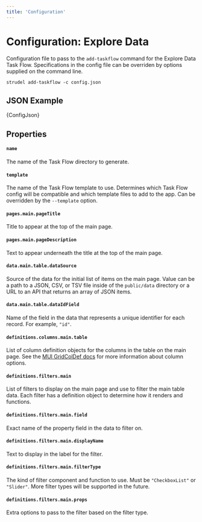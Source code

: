 ```yaml
---
title: 'Configuration'
---
```



# Configuration: Explore Data

Configuration file to pass to the `add-taskflow` command for the Explore Data Task Flow. Specifications in the config file can be overriden by options supplied on the command line.

```
strudel add-taskflow -c config.json
```

## JSON Example

<CodeBlock language="json">{ConfigJson}</CodeBlock>

## Properties

#### `name`

The name of the Task Flow directory to generate.

#### `template`

The name of the Task Flow template to use. Determines which Task Flow config will be compatible and which template files to add to the app. Can be overridden by the `--template` option.

#### `pages.main.pageTitle`

Title to appear at the top of the main page.

#### `pages.main.pageDescription`

Text to appear underneath the title at the top of the main page.

#### `data.main.table.dataSource`

Source of the data for the initial list of items on the main page. Value can be a path to a JSON, CSV, or TSV file inside of the `public/data` directory or a URL to an API that returns an array of JSON items.

#### `data.main.table.dataIdField`

Name of the field in the data that represents a unique identifier for each record. For example, `"id"`.

#### `definitions.columns.main.table`

List of column definition objects for the columns in the table on the main page. See the [MUI GridColDef docs](https://mui.com/x/api/data-grid/grid-col-def/) for more information about column options.

#### `definitions.filters.main`

List of filters to display on the main page and use to filter the main table data. Each filter has a definition object to determine how it renders and functions.

#### `definitions.filters.main.field`

Exact name of the property field in the data to filter on. 

#### `definitions.filters.main.displayName`

Text to display in the label for the filter.

#### `definitions.filters.main.filterType`

The kind of filter component and function to use. Must be `"CheckboxList"` or `"Slider"`. More filter types will be supported in the future.

#### `definitions.filters.main.props`

Extra options to pass to the filter based on the filter type.
